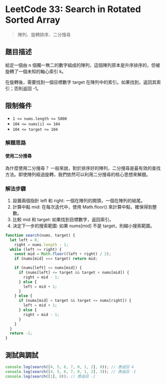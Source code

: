 # LeetCode 33: Search in Rotated Sorted Array

> 陣列、旋轉排序、二分搜尋

## 題目描述

給定一個由 n 個獨一無二的數字組成的陣列，這個陣列原本是升序排序的，但被旋轉了一個未知的軸心索引 k。

在旋轉後，需要找到一個目標數字 target 在陣列中的索引。如果找到，返回其索引；否則返回 -1。

## 限制條件

- `1 <= nums.length <= 5000`
- `104 <= nums[i] <= 104`
- `104 <= target <= 104`

### 解題思路

#### 使用二分搜尋

為什麼使用二分搜尋？
一般來說，對於排序好的陣列，二分搜尋是最有效的查找方法。即使陣列經過旋轉，我們依然可以利用二分搜尋的核心思想來解題。

### 解法步驟

1. 設置兩個指針 left 和 right: 一個在陣列的開頭，一個在陣列的結尾。
2. 計算中點 mid: 在每次迭代中，使用 Math.floor() 來計算中點，確保得到整數。
3. 比較 mid 和 target: 如果找到目標數字，返回索引。
4. 決定下一步的搜索範圍: 如果 nums[mid] 不是 target，則縮小搜索範圍。

```javascript
function search(nums, target) {
  let left = 0,
    right = nums.length - 1;
  while (left <= right) {
    const mid = Math.floor((left + right) / 2);
    if (nums[mid] === target) return mid;

    if (nums[left] <= nums[mid]) {
      if (nums[left] <= target && target < nums[mid]) {
        right = mid - 1;
      } else {
        left = mid + 1;
      }
    } else {
      if (nums[mid] < target && target <= nums[right]) {
        left = mid + 1;
      } else {
        right = mid - 1;
      }
    }
  }
  return -1;
}
```

## 測試與調試

```javascript
console.log(search([4, 5, 6, 7, 0, 1, 2], 0)); // 應返回 4
console.log(search([4, 5, 6, 7, 0, 1, 2], 3)); // 應返回 -1
console.log(search([1], 0)); // 應返回 -1
```
